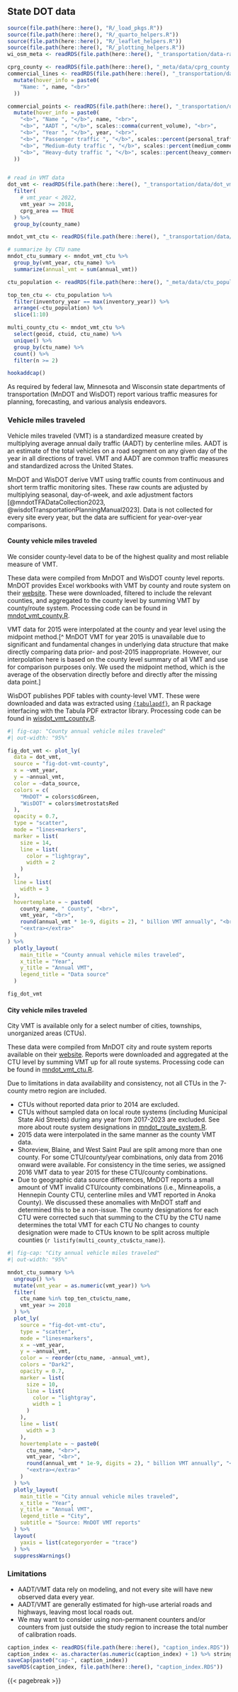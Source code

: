 ## State DOT data

```r
source(file.path(here::here(), "R/_load_pkgs.R"))
source(file.path(here::here(), "R/_quarto_helpers.R"))
source(file.path(here::here(), "R/_leaflet_helpers.R"))
source(file.path(here::here(), "R/_plotting_helpers.R"))
wi_osm_meta <- readRDS(file.path(here::here(), "_transportation/data-raw/wisdot/wi_osm_meta.RDS"))

cprg_county <- readRDS(file.path(here::here(), "_meta/data/cprg_county.RDS"))
commercial_lines <- readRDS(file.path(here::here(), "_transportation/data/commercial_calibration_lines.RDS")) %>%
  mutate(hover_info = paste0(
    "Name: ", name, "<br>"
  ))

commercial_points <- readRDS(file.path(here::here(), "_transportation/data/commercial_calibration_points.RDS")) %>%
  mutate(hover_info = paste0(
    "<b>", "Name ", "</b>", name, "<br>",
    "<b>", "AADT ", "</b>", scales::comma(current_volume), "<br>",
    "<b>", "Year ", "</b>", year, "<br>",
    "<b>", "Passenger traffic ", "</b>", scales::percent(personal_traffic_ratio, accuracy = 1), "<br>",
    "<b>", "Medium-duty traffic ", "</b>", scales::percent(medium_commercial_ratio, accuracy = 1), "<br>",
    "<b>", "Heavy-duty traffic ", "</b>", scales::percent(heavy_commercial_ratio, accuracy = 1), "<br>"
  ))


# read in VMT data
dot_vmt <- readRDS(file.path(here::here(), "_transportation/data/dot_vmt.RDS")) %>%
  filter(
    # vmt_year < 2022,
    vmt_year >= 2018,
    cprg_area == TRUE
  ) %>%
  group_by(county_name)

mndot_vmt_ctu <- readRDS(file.path(here::here(), "_transportation/data/mndot_vmt_ctu.RDS"))

# summarize by CTU name
mndot_ctu_summary <- mndot_vmt_ctu %>%
  group_by(vmt_year, ctu_name) %>%
  summarize(annual_vmt = sum(annual_vmt))

ctu_population <- readRDS(file.path(here::here(), "_meta/data/ctu_population.RDS"))

top_ten_ctu <- ctu_population %>%
  filter(inventory_year == max(inventory_year)) %>%
  arrange(-ctu_population) %>%
  slice(1:10)

multi_county_ctu <- mndot_vmt_ctu %>%
  select(geoid, ctuid, ctu_name) %>%
  unique() %>%
  group_by(ctu_name) %>%
  count() %>%
  filter(n >= 2)

hookaddcap()
```

As required by federal law, Minnesota and Wisconsin state departments of transportation (MnDOT and WisDOT) report various traffic measures for planning, forecasting, and various analysis endeavors.

### Vehicle miles traveled

Vehicle miles traveled (VMT) is a standardized measure created by multiplying average annual daily traffic (AADT) by centerline miles. AADT is an estimate of the total vehicles on a road segment on any given day of the year in all directions of travel. VMT and AADT are common traffic measures and standardized across the United States. 

MnDOT and WisDOT derive VMT using traffic counts from continuous and short term traffic monitoring sites. These raw counts are adjusted by multiplying seasonal, day-of-week, and axle adjustment factors [@mndotTFADataCollection2023, @wisdotTransportationPlanningManual2023]. Data is not collected for every site every year, but the data are sufficient for year-over-year comparisons. 

#### County vehicle miles traveled

We consider county-level data to be of the highest quality and most reliable measure of VMT.

These data were compiled from MnDOT and WisDOT county level reports. MnDOT provides Excel workbooks with VMT by county and route system on their [website](https://www.dot.state.mn.us/roadway/data/data-products.html). These were downloaded, filtered to include the relevant counties, and aggregated to the county level by summing VMT by county/route system. Processing code can be found in [mndot_vmt_county.R](data-raw/mndot_vmt_county.R). 

VMT data for 2015 were interpolated at the county and year level using the midpoint method.[^ MnDOT VMT for year 2015 is unavailable due to significant and fundamental changes in underlying data structure that make directly comparing data prior- and post-2015 inappropriate. However, our interpolation here is based on the county level summary of all VMT and use for comparison purposes only. We used the midpoint method, which is the average of the observation directly before and directly after the missing data point.]

WisDOT publishes PDF tables with county-level VMT. These were downloaded and data was extracted using [`{tabulapdf}`](https://docs.ropensci.org/tabulapdf/), an R package interfacing with the Tabula PDF extractor library. Processing code can be found in [wisdot_vmt_county.R](data-raw/wisdot_vmt_county.R). 

```r
#| fig-cap: "County annual vehicle miles traveled"
#| out-width: "95%"

fig_dot_vmt <- plot_ly(
  data = dot_vmt,
  source = "fig-dot-vmt-county",
  x = ~vmt_year,
  y = ~annual_vmt,
  color = ~data_source,
  colors = c(
    "MnDOT" = colors$cdGreen,
    "WisDOT" = colors$metrostatsRed
  ),
  opacity = 0.7,
  type = "scatter",
  mode = "lines+markers",
  marker = list(
    size = 14,
    line = list(
      color = "lightgray",
      width = 2
    )
  ),
  line = list(
    width = 3
  ),
  hovertemplate = ~ paste0(
    county_name, " County", "<br>",
    vmt_year, "<br>",
    round(annual_vmt * 1e-9, digits = 2), " billion VMT annually", "<br>",
    "<extra></extra>"
  )
) %>%
  plotly_layout(
    main_title = "County annual vehicle miles traveled",
    x_title = "Year",
    y_title = "Annual VMT",
    legend_title = "Data source"
  )

fig_dot_vmt
```

#### City vehicle miles traveled

City VMT is available only for a select number of cities, townships, unorganized areas (CTUs). 

These data were compiled from MnDOT city and route system reports available on their [website](https://www.dot.state.mn.us/roadway/data/data-products.html). Reports were downloaded and aggregated at the CTU level by summing VMT up for all route systems. Processing code can be found in [mndot_vmt_ctu.R](data-raw/mndot_vmt_ctu.R). 

Due to limitations in data availability and consistency, not all CTUs in the 7-county metro region are included. 

- CTUs without reported data prior to 2014 are excluded.
- CTUs without sampled data on local route systems (including Municipal State Aid Streets) during any year from 2017-2023 are excluded. See more about route system designations in [mndot_route_system.R](data-raw/mndot_route_system.R).
- 2015 data were interpolated in the same manner as the county VMT data. 
- Shoreview, Blaine, and West Saint Paul are split among more than one county. For some CTU/county/year combinations, only data from 2016 onward were available. For consistency in the time series, we assigned 2016 VMT data to year 2015 for these CTU/county combinations.
- Due to geographic data source differences, MnDOT reports a small amount of VMT invalid CTU/county combinations (i.e., Minneapolis, a Hennepin County CTU, centerline miles and VMT reported in Anoka County). We discussed these anomalies with MnDOT staff and determined this to be a non-issue. The county designations for each CTU were corrected such that summing to the CTU by the CTU name determines the total VMT for each CTU No changes to county designation were made to CTUs known to be split across multiple counties (`r listify(multi_county_ctu$ctu_name)`). 

```r
#| fig-cap: "City annual vehicle miles traveled"
#| out-width: "95%"

mndot_ctu_summary %>%
  ungroup() %>%
  mutate(vmt_year = as.numeric(vmt_year)) %>%
  filter(
    ctu_name %in% top_ten_ctu$ctu_name,
    vmt_year >= 2018
  ) %>%
  plot_ly(
    source = "fig-dot-vmt-ctu",
    type = "scatter",
    mode = "lines+markers",
    x = ~vmt_year,
    y = ~annual_vmt,
    color = ~ reorder(ctu_name, -annual_vmt),
    colors = "Dark2",
    opacity = 0.7,
    marker = list(
      size = 10,
      line = list(
        color = "lightgray",
        width = 1
      )
    ),
    line = list(
      width = 3
    ),
    hovertemplate = ~ paste0(
      ctu_name, "<br>",
      vmt_year, "<br>",
      round(annual_vmt * 1e-9, digits = 2), " billion VMT annually", "<br>",
      "<extra></extra>"
    )
  ) %>%
  plotly_layout(
    main_title = "City annual vehicle miles traveled",
    x_title = "Year",
    y_title = "Annual VMT",
    legend_title = "City",
    subtitle = "Source: MnDOT VMT reports"
  ) %>%
  layout(
    yaxis = list(categoryorder = "trace")
  ) %>%
  suppressWarnings()
```

<!-- ### Vehicle distribution by weight {#sec-vehicle-weight-dist} -->

<!-- To calibrate the generalized StreetLight Index to get commercial vehicle counts, we created a set of spatial lines (roads) to calibrate StreetLight's metrics. For each calibration road, we found the proportion of passenger, medium-, and heavy-duty vehicles in the most recently available year, up to 2021.  -->

<!-- State DOTs operate vehicle classification stations, which provide both the volume of traffic on a given road segment and, for some locations, the breakdown of volume by vehicle type. We obtained this breakdown using data from MnDOT [@mndotYearlyVolumeTrends2021] and WisDOT [@wisdotWisconsinVehicleClassification2020] reporting websites.  -->

<!-- MnDOT provides AADT road segments, which align with station identification numbers. Wisconsin does not readily supply AADT road segment data, so as suggested by the Wisconsin cartographers office [@statecartographersofficeWisconsinRoadData2021] we pulled OpenStreetMaps road data (OSM version `r wi_osm_meta$OSM_version`).  -->

<!-- Then, we selected only the stations within the study area with observations in the last five years (2017-2021). Finally, we joined this data with AADT [@mndotVMTRouteSystem2021, @wisdotWisconsinVehicleMiles2021] road segments by station ID. The road segments sampled include multiple road functional classes and segments in all counties. All traffic sensor stations pulled were permanent, continuous monitoring sites. Data were cross-validated by verifying AADT and weight distribution fields on [MnDOT](https://mndot.maps.arcgis.com/apps/webappviewer/index.html?id=7b3be07daed84e7fa170a91059ce63bb) and [WisDOT](https://wisdot.maps.arcgis.com/apps/webappviewer/index.html?id=2e12a4f051de4ea9bc865ec6393731f8) traffic mapping applications.  -->

<!-- Data were processed in R scripts: [wisdot_stations.R](data-raw/wisdot_stations.R), [mndot_extract_yearly_volume_trends.R](data-raw/mndot_extract_yearly_volume_trends.R),  [mndot_stations.R](data-raw/mndot_stations.R), [stl_calibration_lines_points.R](data-raw/stl_calibration_lines_points.R).   -->

<!-- ```{r fig-map-calibration-set} -->
<!-- #| fig-cap: "StreetLight calibration locations and values" -->
<!-- #| out-width: "95%" -->
<!-- #| out-height: "500px" -->


<!-- bound_box <- st_bbox(commercial_lines) %>% -->
<!--   unlist() -->

<!-- fig_map_calibration_set <- -->
<!--   council_leaflet() %>% -->
<!--   addPolygons( -->
<!--     data = cprg_county %>% -->
<!--       sf::st_transform(4326), -->
<!--     fill = FALSE, -->
<!--     color = "gray", -->
<!--     popup = cprg_county$NAMELSAD, -->
<!--     group = "County outlines" -->
<!--   ) %>% -->
<!--   addPolylines( -->
<!--     data = commercial_lines, -->
<!--     weight = 6, -->
<!--     color = "black", -->
<!--     popup = commercial_lines$hover_info, -->
<!--     group = "Road segments" -->
<!--   ) %>% -->
<!--   addCircleMarkers( -->
<!--     data = commercial_points, -->
<!--     popup = commercial_points$hover_info, -->
<!--     fillColor = colors$councilBlue, -->
<!--     radius = 10, -->
<!--     group = "Stations" -->
<!--   ) %>% -->
<!--   leaflet::addLayersControl( -->
<!--     overlayGroups = c( -->
<!--       "County outlines", -->
<!--       "Stations", -->
<!--       "Road segments" -->
<!--     ) -->
<!--   ) %>% -->
<!--   fitBounds( -->
<!--     lng1 = bound_box[[1]], -->
<!--     lng2 = bound_box[[3]], -->
<!--     lat1 = bound_box[[2]], -->
<!--     lat2 = bound_box[[4]] -->
<!--   ) -->

<!-- fig_map_calibration_set -->
<!-- ``` -->

<!-- Only `r nrow(commercial_points)` calibration roads were used for this inventory due to data availability constraints.  -->

<!-- ```{r fig-vehicle-weight-distribution} -->
<!-- #| fig-cap: "Vehicle weight distribution at calibration points" -->
<!-- #| out-width: "95%" -->
<!-- calibration_long <- commercial_points %>% -->
<!--   arrange(-heavy_commercial_ratio) %>% -->
<!--   select( -->
<!--     name, -->
<!--     year, -->
<!--     personal_traffic_ratio, -->
<!--     medium_commercial_ratio, -->
<!--     heavy_commercial_ratio -->
<!--   ) %>% -->
<!--   sf::st_drop_geometry() %>% -->
<!--   tidyr::pivot_longer( -->
<!--     cols = c( -->
<!--       personal_traffic_ratio, -->
<!--       medium_commercial_ratio, -->
<!--       heavy_commercial_ratio -->
<!--     ), -->
<!--     names_to = "vehicle_weight" -->
<!--   ) %>% -->
<!--   mutate( -->
<!--     vehicle_weight = -->
<!--       case_when( -->
<!--         vehicle_weight == "personal_traffic_ratio" ~ "Passenger", -->
<!--         vehicle_weight == "medium_commercial_ratio" ~ "Medium-duty", -->
<!--         vehicle_weight == "heavy_commercial_ratio" ~ "Heavy-duty", -->
<!--       ) -->
<!--   ) -->

<!-- fig_vehicle_weight_distribution <- plot_ly( -->
<!--   data = calibration_long, -->
<!--   source = "fig-vehicle-weight-distribution", -->
<!--   type = "bar", -->
<!--   x = ~name, -->
<!--   y = ~value, -->
<!--   color = ~vehicle_weight, -->
<!--   colors = unlist(vehicle_weight_colors), -->
<!--   hoverinfo = "text", -->
<!--   hovertemplate = ~ paste0( -->
<!--     "Name: ", name, "<br>", -->
<!--     "Year: ", year, "<br>", -->
<!--     scales::percent(value, accuracy = 1), " ", vehicle_weight, "<br>", -->
<!--     "<extra></extra>" -->
<!--   ) -->
<!-- ) %>% -->
<!--   plotly_layout( -->
<!--     main_title = "Vehicle weight distribution", -->
<!--     subtitle = "Select locations used for calibration", -->
<!--     y_title = "Proportion of all traffic", -->
<!--     x_title = "Calibration zone", -->
<!--     legend_title = "Vehicle weight" -->
<!--   ) %>% -->
<!--   layout( -->
<!--     barmode = "stack", -->
<!--     xaxis = list( -->
<!--       rangemode = "normal", -->
<!--       ticktext = "" -->
<!--     ), -->
<!--     yaxis = list( -->
<!--       tickformat = "1%" -->
<!--     ) -->
<!--   ) -->

<!-- fig_vehicle_weight_distribution -->
<!-- ``` -->


### Limitations

- AADT/VMT data rely on modeling, and not every site will have new observed data every year. 
- AADT/VMT are generally estimated for high-use arterial roads and highways, leaving most local roads out.
- We may want to consider using non-permanent counters and/or counters from just outside the study region to increase the total number of calibration roads. 


<!-- ### Data dictionaries -->

<!-- ```{r tbl-dot-vmt-meta} -->
<!-- #| tbl-cap: "County vehicle miles traveled metadata" -->
<!-- #| out-width: "95%" -->
<!-- dot_vmt_meta <- readRDS(file.path(here::here(), "_transportation/data/dot_vmt_meta.RDS")) -->

<!-- dot_vmt_meta %>% -->
<!--   gt() %>% -->
<!--   gt::opt_row_striping() %>% -->
<!--   tab_style( -->
<!--     style = cell_text(weight = "bold"), -->
<!--     locations = cells_column_labels() -->
<!--   ) %>% -->
<!--   gt::as_raw_html() -->
<!-- ``` -->


```r
caption_index <- readRDS(file.path(here::here(), "caption_index.RDS"))
caption_index <- as.character(as.numeric(caption_index) + 1) %>% stringr::str_pad(width = 2, side = "left", pad = "0")
saveCap(paste0("cap-", caption_index))
saveRDS(caption_index, file.path(here::here(), "caption_index.RDS"))
```
{{< pagebreak >}}
